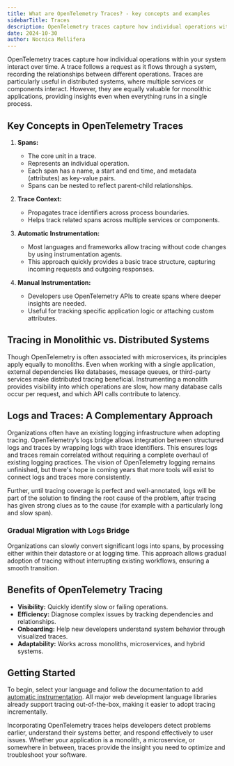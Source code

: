 ```yaml
---
title: What are OpenTelemetry Traces? - key concepts and examples
sidebarTitle: Traces
description: OpenTelemetry traces capture how individual operations within your system interact over time. A trace follows a request as it flows through a system, recording the relationships between different operations. Traces are particularly useful in distributed systems, where multiple services or components interact. However, they are equally valuable for monolithic applications, providing insights even when everything runs in a single process. Learn more about OpenTelemetry & Monitoring with Checkly. Explore metrics, one of the three pillars of observability.
date: 2024-10-30
author: Nocnica Mellifera
---
```


OpenTelemetry traces capture how individual operations within your system interact over time. A trace follows a request as it flows through a system, recording the relationships between different operations. Traces are particularly useful in distributed systems, where multiple services or components interact. However, they are equally valuable for monolithic applications, providing insights even when everything runs in a single process.

## Key Concepts in OpenTelemetry Traces

1. **Spans:**  
   - The core unit in a trace.
   - Represents an individual operation.
   - Each span has a name, a start and end time, and metadata (attributes) as key-value pairs.
   - Spans can be nested to reflect parent-child relationships.

2. **Trace Context:**  
   - Propagates trace identifiers across process boundaries.
   - Helps track related spans across multiple services or components.

3. **Automatic Instrumentation:**  
   - Most languages and frameworks allow tracing without code changes by using instrumentation agents.
   - This approach quickly provides a basic trace structure, capturing incoming requests and outgoing responses.

4. **Manual Instrumentation:**  
   - Developers use OpenTelemetry APIs to create spans where deeper insights are needed.
   - Useful for tracking specific application logic or attaching custom attributes.

## Tracing in Monolithic vs. Distributed Systems

Though OpenTelemetry is often associated with microservices, its principles apply equally to monoliths. Even when working with a single application, external dependencies like databases, message queues, or third-party services make distributed tracing beneficial. Instrumenting a monolith provides visibility into which operations are slow, how many database calls occur per request, and which API calls contribute to latency.

## Logs and Traces: A Complementary Approach

Organizations often have an existing logging infrastructure when adopting tracing. OpenTelemetry’s logs bridge allows integration between structured logs and traces by wrapping logs with trace identifiers. This ensures logs and traces remain correlated without requiring a complete overhaul of existing logging practices. The vision of OpenTelemetry logging remains unfinished, but there's hope in coming years that more tools will exist to connect logs and traces more consistently.

Further, until tracing coverage is perfect and well-annotated, logs will be part of the solution to finding the root cause of the problem, after tracing has given strong clues as to the cause (for example with a particularly long and slow span).

### Gradual Migration with Logs Bridge

Organizations can slowly convert significant logs into spans, by processing either within their datastore or at logging time. This approach allows gradual adoption of tracing without interrupting existing workflows, ensuring a smooth transition. 

## Benefits of OpenTelemetry Tracing

- **Visibility:** Quickly identify slow or failing operations.
- **Efficiency:** Diagnose complex issues by tracking dependencies and relationships.
- **Onboarding:** Help new developers understand system behavior through visualized traces.
- **Adaptability:** Works across monoliths, microservices, and hybrid systems.

## Getting Started

To begin, select your language and follow the documentation to add [automatic instrumentation](/learn/opentelemetry/how-to-instrument/). All major web development language libraries already support tracing out-of-the-box, making it easier to adopt tracing incrementally.

Incorporating OpenTelemetry traces helps developers detect problems earlier, understand their systems better, and respond effectively to user issues. Whether your application is a monolith, a microservice, or somewhere in between, traces provide the insight you need to optimize and troubleshoot your software.
